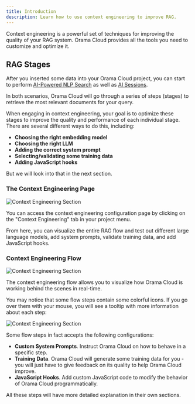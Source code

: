 ```yaml
---
title: Introduction
description: Learn how to use context engineering to improve RAG.
---
```


Context engineering is a powerful set of techniques for improving the quality of your RAG system. Orama Cloud provides all the tools you need to customize and optimize it.

## RAG Stages

After you inserted some data into your Orama Cloud project, you can start to perform [AI-Powered NLP Search](/docs/cloud/performing-search/search-modes/ai-powered-nlp-search) as well as [AI Sessions](/docs/cloud/ai-sessions/performing-ai-session).

In both scenarios, Orama Cloud will go through a series of steps (stages) to retrieve the most relevant documents for your query.

When engaging in context engineering, your goal is to optimize these stages to improve the quality and performance of each individual stage. There are several different ways to do this, including:

- **Choosing the right embedding model**
- **Choosing the right LLM**
- **Adding the correct system prompt**
- **Selecting/validating some training data**
- **Adding JavaScript hooks**

But we will look into that in the next section.

### The Context Engineering Page

![Context Engineering Section](/docs/cloud/context-engineering/page.png)

You can access the context engineering configuration page by clicking on the "Context Engineering" tab in your project menu.

From here, you can visualize the entire RAG flow and test out different large language models, add system prompts, validate training data, and add JavaScript hooks.

### Context Engineering Flow

![Context Engineering Section](/docs/cloud/context-engineering/flow.png)

The context engineering flow allows you to visualize how Orama Cloud is working behind the scenes in real-time.

You may notice that some flow steps contain some colorful icons. If you go over them with your mouse, you will see a tooltip with more information about each step:

![Context Engineering Section](/docs/cloud/context-engineering/ceflow.gif)

Some flow steps in fact accepts the following configurations:

- **Custom System Prompts**. Instruct Orama Cloud on how to behave in a specific step.
- **Training Data**. Orama Cloud will generate some training data for you - you will just have to give feedback on its quality to help Orama Cloud improve.
- **JavaScript Hooks**. Add custom JavaScript code to modify the behavior of Orama Cloud programmatically.

All these steps will have more detailed explanation in their own sections.
